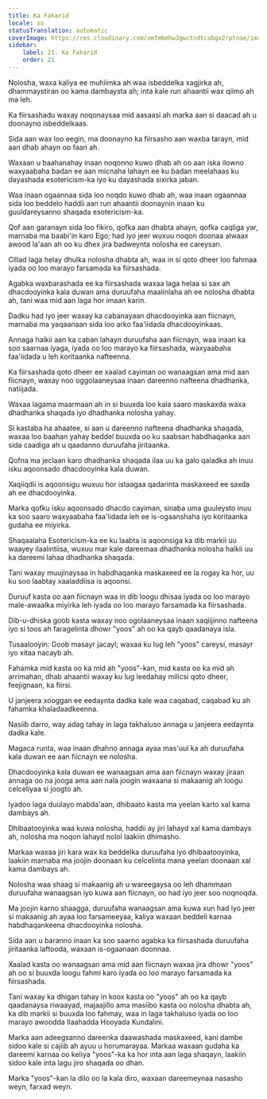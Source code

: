 ```yaml
---
title: Ka Fakarid
locale: so
statusTranslation: automatic
coverImage: https://res.cloudinary.com/xmfm6mhw3gwctndtcubgx2rptnae/image/upload/v1741354419/small_cover_la_gran_rebelion_28716e29d2.webp
sidebar:
    label: 21. Ka Fakarid
    order: 21
---
```

Nolosha, waxa kaliya ee muhiimka ah waa isbeddelka xagjirka ah, dhammaystiran oo kama dambaysta ah; inta kale run ahaantii wax qiimo ah ma leh.

Ka fiirsashadu waxay noqonaysaa mid aasaasi ah marka aan si daacad ah u doonayno isbeddelkaas.

Sida aan wax loo eegin, ma doonayno ka fiirsasho aan waxba tarayn, mid aan dhab ahayn oo faan ah.

Waxaan u baahanahay inaan noqonno kuwo dhab ah oo aan iska ilowno waxyaabaha badan ee aan micnaha lahayn ee ku badan meelahaas ku dayashada esotericism-ka iyo ku dayashada sixirka jaban.

Waa inaan ogaannaa sida loo noqdo kuwo dhab ah, waa inaan ogaannaa sida loo beddelo haddii aan run ahaantii doonaynin inaan ku guuldareysanno shaqada esotericism-ka.

Qof aan garanayn sida loo fikiro, qofka aan dhabta ahayn, qofka caqliga yar, marnaba ma baabi'in karo Ego; had iyo jeer wuxuu noqon doonaa alwaax awood la'aan ah oo ku dhex jira badweynta nolosha ee careysan.

Cillad laga helay dhulka nolosha dhabta ah, waa in si qoto dheer loo fahmaa iyada oo loo marayo farsamada ka fiirsashada.

Agabka waxbarashada ee ka fiirsashada waxaa laga helaa si sax ah dhacdooyinka kala duwan ama duruufaha maalinlaha ah ee nolosha dhabta ah, tani waa mid aan laga hor imaan karin.

Dadku had iyo jeer waxay ka cabanayaan dhacdooyinka aan fiicnayn, marnaba ma yaqaanaan sida loo arko faa'iidada dhacdooyinkaas.

Annaga halkii aan ka caban lahayn duruufaha aan fiicnayn, waa inaan ka soo saarnaa iyaga, iyada oo loo marayo ka fiirsashada, waxyaabaha faa'iidada u leh koritaanka nafteenna.

Ka fiirsashada qoto dheer ee xaalad cayiman oo wanaagsan ama mid aan fiicnayn, waxay noo oggolaaneysaa inaan dareenno nafteena dhadhanka, natiijada.

Waxaa lagama maarmaan ah in si buuxda loo kala saaro maskaxda waxa dhadhanka shaqada iyo dhadhanka nolosha yahay.

Si kastaba ha ahaatee, si aan u dareenno nafteena dhadhanka shaqada, waxaa loo baahan yahay beddel buuxda oo ku saabsan habdhaqanka aan sida caadiga ah u qaadanno duruufaha jiritaanka.

Qofna ma jeclaan karo dhadhanka shaqada ilaa uu ka galo qaladka ah inuu isku aqoonsado dhacdooyinka kala duwan.

Xaqiiqdii is aqoonsigu wuxuu hor istaagaa qadarinta maskaxeed ee saxda ah ee dhacdooyinka.

Marka qofku isku aqoonsado dhacdo cayiman, sinaba uma guuleysto inuu ka soo saaro waxyaabaha faa'iidada leh ee is-ogaanshaha iyo koritaanka gudaha ee miyirka.

Shaqaalaha Esotericism-ka ee ku laabta is aqoonsiga ka dib markii uu waayey ilaalintiisa, wuxuu mar kale dareemaa dhadhanka nolosha halkii uu ka dareemi lahaa dhadhanka shaqada.

Tani waxay muujinaysaa in habdhaqanka maskaxeed ee la rogay ka hor, uu ku soo laabtay xaaladdiisa is aqoonsi.

Duruuf kasta oo aan fiicnayn waa in dib loogu dhisaa iyada oo loo marayo male-awaalka miyirka leh iyada oo loo marayo farsamada ka fiirsashada.

Dib-u-dhiska goob kasta waxay noo ogolaaneysaa inaan xaqiijinno nafteena iyo si toos ah faragelinta dhowr "yoos" ah oo ka qayb qaadanaya isla.

Tusaalooyin: Goob masayr jacayl; waxaa ku lug leh "yoos" careysi, masayr iyo xitaa nacayb ah.

Fahamka mid kasta oo ka mid ah "yoos"-kan, mid kasta oo ka mid ah arrimahan, dhab ahaantii waxay ku lug leedahay milicsi qoto dheer, feejignaan, ka fiirsi.

U janjeera xooggan ee eedaynta dadka kale waa caqabad, caqabad ku ah fahamka khaladaadkeenna.

Nasiib darro, way adag tahay in laga takhaluso annaga u janjeera eedaynta dadka kale.

Magaca runta, waa inaan dhahno annaga ayaa mas'uul ka ah duruufaha kala duwan ee aan fiicnayn ee nolosha.

Dhacdooyinka kala duwan ee wanaagsan ama aan fiicnayn waxay jiraan annaga oo na jooga ama aan nala joogin waxaana si makaanig ah loogu celceliyaa si joogto ah.

Iyadoo laga duulayo mabda'aan, dhibaato kasta ma yeelan karto xal kama dambays ah.

Dhibaatooyinka waa kuwa nolosha, haddii ay jiri lahayd xal kama dambays ah, nolosha ma noqon lahayd nolol laakiin dhimasho.

Markaa waxaa jiri kara wax ka beddelka duruufaha iyo dhibaatooyinka, laakiin marnaba ma joojin doonaan ku celcelinta mana yeelan doonaan xal kama dambays ah.

Nolosha waa shaag si makaanig ah u wareegaysa oo leh dhammaan duruufaha wanaagsan iyo kuwa aan fiicnayn, oo had iyo jeer soo noqnoqda.

Ma joojin karno shaagga, duruufaha wanaagsan ama kuwa xun had iyo jeer si makaanig ah ayaa loo farsameeyaa, kaliya waxaan beddeli karnaa habdhaqankeena dhacdooyinka nolosha.

Sida aan u baranno inaan ka soo saarno agabka ka fiirsashada duruufaha jiritaanka laftooda, waxaan is-ogaanaan doonnaa.

Xaalad kasta oo wanaagsan ama mid aan fiicnayn waxaa jira dhowr "yoos" ah oo si buuxda loogu fahmi karo iyada oo loo marayo farsamada ka fiirsashada.

Tani waxay ka dhigan tahay in koox kasta oo "yoos" ah oo ka qayb qaadanaysa riwaayad, majaajillo ama masiibo kasta oo nolosha dhabta ah, ka dib markii si buuxda loo fahmay, waa in laga takhaluso iyada oo loo marayo awoodda Ilaahadda Hooyada Kundalini.

Marka aan adeegsanno dareenka daawashada maskaxeed, kani dambe sidoo kale si cajiib ah ayuu u horumarayaa. Markaa waxaan gudaha ka dareemi karnaa oo keliya "yoos"-ka ka hor inta aan laga shaqayn, laakiin sidoo kale inta lagu jiro shaqada oo dhan.

Marka "yoos"-kan la dilo oo la kala diro, waxaan dareemeynaa nasasho weyn, farxad weyn.

